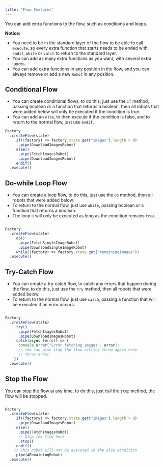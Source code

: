 ```yaml
---
title: "Flow Features"
---
```

You can add extra functions to the flow, such as conditions and loops.

<b>Notice:</b>

- You need to be in the standard layer of the flow to be able to call `execute`, so every extra function that starts needs to be ended with `endif`, `while` or `catch` to return to the standard layer.
- You can add as many extra functions as you want, with several extra layers.
- You can add extra functions in any position in the flow, and you can always remove or add a new `Robot` in any position.

## Conditional Flow

- You can create conditional flows, to do this, just use the `if` method, passing boolean or a function that returns a boolean, then all robots that were added below will only be executed if the condition is true.
- You can add an `else`, to then execute if the condition is false, and to return to the normal flow, just use `endif`.

```ts
Factory
  .createFlow(state)
    .if((factory) => factory.state.get("images").length > 0)
      .pipe(DownloadImagesRobot)
    .else()
      .pipe(FetchImagesRobot)
      .pipe(DownloadImagesRobot)
    .endif()
  .execute()

```

## Do-while Loop Flow

- You can create a loop flow, to do this, just use the `do` method, then all robots that were added below.
- To return to the normal flow, just use `while`, passing boolean or a function that returns a boolean.
- The loop it will only be executed as long as the condition remains `true`.

```ts

Factory
  .createFlow(state)
    .do()
      .pipe(FetchSingleImageRobot)
      .pipe(DownloadSingleImageRobot)
    .while((factory) => factory.state.get("remainingImages"))
  .execute()

```

## Try-Catch Flow

- You can create a try-catch flow, to catch any errors that happen during the flow, to do this, just use the `try` method, then all robots that were added below.
- To return to the normal flow, just use `catch`, passing a function that will be executed if an error occurs.

```ts

Factory
  .createFlow(state)
    .try()
      .pipe(FetchImagesRobot)
      .pipe(DownloadImagesRobot)
    .catch(async (error) => {
      console.error("Error fetching images", error);
      // You can also stop the flow calling throw again here
      // throw error;
    })
  .execute()

```

## Stop the Flow

You can stop the flow at any time, to do this, just call the `stop` method, the flow will be stopped.

```ts

Factory
  .createFlow(state)
    .if((factory) => factory.state.get("images").length > 0)
      .pipe(DownloadImagesRobot)
    .else()
      .pipe(FetchImagesRobot)
      // Stop the flow here
      .stop()
    .endif()
    // This robot will not be executed in the else condition 
    .pipe(ARemainingRobot)
  .execute()

```
